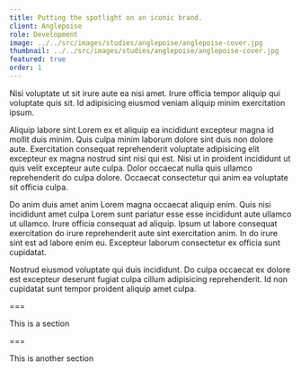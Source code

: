 ```yaml
---
title: Putting the spotlight on an iconic brand.
client: Anglepoise
role: Development
image: ../../src/images/studies/anglepoise/anglepoise-cover.jpg
thumbnail: ../../src/images/studies/anglepoise/anglepoise-cover.jpg
featured: true
order: 1
---
```


Nisi voluptate ut sit irure aute ea nisi amet. Irure officia tempor aliquip qui voluptate quis sit. Id adipisicing eiusmod veniam aliquip minim exercitation ipsum.

Aliquip labore sint Lorem ex et aliquip ea incididunt excepteur magna id mollit duis minim. Quis culpa minim laborum dolore sint duis non dolore aute. Exercitation consequat reprehenderit voluptate adipisicing elit excepteur ex magna nostrud sint nisi qui est. Nisi ut in proident incididunt ut quis velit excepteur aute culpa. Dolor occaecat nulla quis ullamco reprehenderit do culpa dolore. Occaecat consectetur qui anim ea voluptate sit officia culpa.

Do anim duis amet anim Lorem magna occaecat aliquip enim. Quis nisi incididunt amet culpa Lorem sunt pariatur esse esse incididunt aute ullamco ut ullamco. Irure officia consequat ad aliquip. Ipsum ut labore consequat exercitation do irure reprehenderit aute sint exercitation anim. In do irure sint est ad labore enim eu. Excepteur laborum consectetur ex officia sunt cupidatat.

Nostrud eiusmod voluptate qui duis incididunt. Do culpa occaecat ex dolore est excepteur deserunt fugiat culpa cillum adipisicing reprehenderit. Id non cupidatat sunt tempor proident aliquip amet culpa.

===

This is a section

===

This is another section
